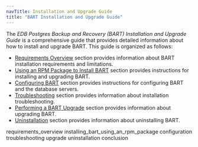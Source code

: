 ```yaml
---
navTitle: Installation and Upgrade Guide
title: "BART Installation and Upgrade Guide"
---
```


The *EDB Postgres Backup and Recovery (BART) Installation and Upgrade Guide* is a comprehensive guide that provides detailed information about how to install and upgrade BART. This guide is organized as follows:

-   [Requirements Overview](#requirements_overview) section provides information about BART installation requirements and limitations.
-   [Using an RPM Package to Install BART](#installing_bart_using_an_rpm_package) section provides instructions for installing and upgrading BART.
-   [Configuring BART](#configuration) section provides instructions for configuring BART and the database servers.
-   [Troubleshooting](#troubleshooting) section provides information about installation troubleshooting.
-   [Performing a BART Upgrade](#upgrade) section provides information about upgrading BART.
-   [Uninstallation](#uninstallation) section provides information about uninstalling BART.

<div class="toctree" maxdepth="5">

requirements_overview installing_bart_using_an_rpm_package configuration troubleshooting upgrade uninstallation conclusion

</div>
